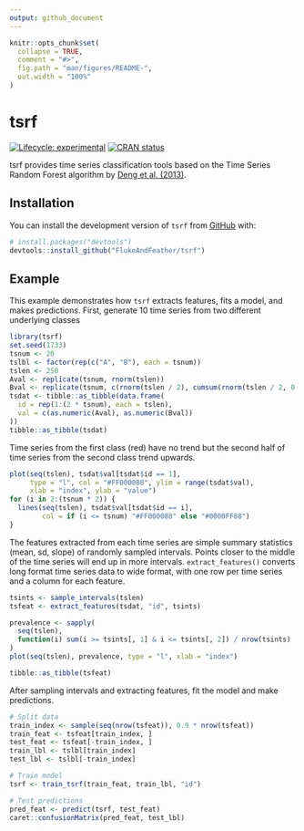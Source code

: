 ```yaml
---
output: github_document
---
```


<!-- README.md is generated from README.Rmd. Please edit that file -->

```r
knitr::opts_chunk$set(
  collapse = TRUE,
  comment = "#>",
  fig.path = "man/figures/README-",
  out.width = "100%"
)
```

# tsrf

<!-- badges: start -->
[![Lifecycle: experimental](https://img.shields.io/badge/lifecycle-experimental-orange.svg)](https://www.tidyverse.org/lifecycle/#experimental)
[![CRAN status](https://www.r-pkg.org/badges/version/tsrf)](https://CRAN.R-project.org/package=tsrf)
<!-- badges: end -->

tsrf provides time series classification tools based on the Time Series Random Forest algorithm by [Deng et al. (2013)](https://doi.org/10.1016/j.ins.2013.02.030).

## Installation

You can install the development version of `tsrf` from [GitHub](https://github.com/) with:

``` r
# install.packages("devtools")
devtools::install_github("FlukeAndFeather/tsrf")
```
## Example

This example demonstrates how `tsrf` extracts features, fits a model, and makes predictions. First, generate 10 time series from two different underlying classes

```r
library(tsrf)
set.seed(1733)
tsnum <- 20
tslbl <- factor(rep(c("A", "B"), each = tsnum))
tslen <- 250
Aval <- replicate(tsnum, rnorm(tslen))
Bval <- replicate(tsnum, c(rnorm(tslen / 2), cumsum(rnorm(tslen / 2, 0.5, 0.2))))
tsdat <- tibble::as_tibble(data.frame(
  id = rep(1:(2 * tsnum), each = tslen),
  val = c(as.numeric(Aval), as.numeric(Bval))
))
tibble::as_tibble(tsdat)
```

Time series from the first class (red) have no trend but the second half of time series from the second class trend upwards.

```r
plot(seq(tslen), tsdat$val[tsdat$id == 1],
     type = "l", col = "#FF000088", ylim = range(tsdat$val),
     xlab = "index", ylab = "value")
for (i in 2:(tsnum * 2)) {
  lines(seq(tslen), tsdat$val[tsdat$id == i],
        col = if (i <= tsnum) "#FF000088" else "#0000FF88")
}
```

The features extracted from each time series are simple summary statistics (mean, sd, slope) of randomly sampled intervals. Points closer to the middle of the time series will end up in more intervals. `extract_features()` converts long format time series data to wide format, with one row per time series and a column for each feature.

```r
tsints <- sample_intervals(tslen)
tsfeat <- extract_features(tsdat, "id", tsints)

prevalence <- sapply(
  seq(tslen),
  function(i) sum(i >= tsints[, 1] & i <= tsints[, 2]) / nrow(tsints)
)
plot(seq(tslen), prevalence, type = "l", xlab = "index")

tibble::as_tibble(tsfeat)
```

After sampling intervals and extracting features, fit the model and make predictions.

```r
# Split data
train_index <- sample(seq(nrow(tsfeat)), 0.9 * nrow(tsfeat))
train_feat <- tsfeat[train_index, ]
test_feat <- tsfeat[-train_index, ]
train_lbl <- tslbl[train_index]
test_lbl <- tslbl[-train_index]

# Train model
tsrf <- train_tsrf(train_feat, train_lbl, "id")

# Test predictions
pred_feat <- predict(tsrf, test_feat)
caret::confusionMatrix(pred_feat, test_lbl)
```
